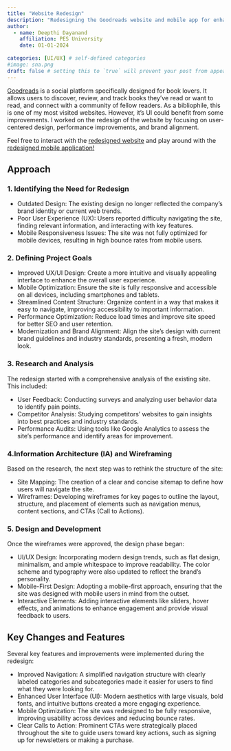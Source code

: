 ```yaml
---
title: "Website Redesign"
description: "Redesigning the Goodreads website and mobile app for enhanced user experience and functionality."
author:
  - name: Deepthi Dayanand
    affiliation: PES University
    date: 01-01-2024
    
categories: [UI/UX] # self-defined categories
#image: sna.png
draft: false # setting this to `true` will prevent your post from appearing on your listing page until you're ready!
---
```


<!-- <div style="text-align: justify">  -->
[Goodreads](https://www.goodreads.com/) is a social platform specifically designed for book lovers. It allows users to discover, review, and track books they've read or want to read, and connect with a community of fellow readers. As a bibliophile, this is one of my most visited websites. However, it's UI could benefit from some improvements. I worked on the redesign of the website by focusing on user-centered design, performance improvements, and brand alignment.

Feel free to interact with the [redesigned website](https://www.figma.com/proto/fRWUSNFlP1l9E0q8b90p9x/Goodreads-Website-Redesign?node-id=103-9&node-type=canvas&t=X7DEHOEhKbnkIMhv-1&scaling=scale-down&content-scaling=fixed&page-id=0%3A1&starting-point-node-id=103%3A9) and play around with the [redesigned mobile application!](https://www.figma.com/proto/aEsv5CvpxiBKaRmWyNUri6/Goodreads-App-Redesign?node-id=11-25&node-type=canvas&t=MVZBkujOFn4u7Qei-1&scaling=scale-down&content-scaling=fixed&page-id=0%3A1&starting-point-node-id=11%3A39)

## Approach

### 1. Identifying the Need for Redesign

- Outdated Design: The existing design no longer reflected the company’s brand identity or current web trends.
- Poor User Experience (UX): Users reported difficulty navigating the site, finding relevant information, and interacting with key features.
- Mobile Responsiveness Issues: The site was not fully optimized for mobile devices, resulting in high bounce rates from mobile users.

### 2. Defining Project Goals
- Improved UX/UI Design: Create a more intuitive and visually appealing interface to enhance the overall user experience.
- Mobile Optimization: Ensure the site is fully responsive and accessible on all devices, including smartphones and tablets.
- Streamlined Content Structure: Organize content in a way that makes it easy to navigate, improving accessibility to important information.
- Performance Optimization: Reduce load times and improve site speed for better SEO and user retention.
- Modernization and Brand Alignment: Align the site’s design with current brand guidelines and industry standards, presenting a fresh, modern look.

### 3. Research and Analysis

The redesign started with a comprehensive analysis of the existing site. This included:

- User Feedback: Conducting surveys and analyzing user behavior data to identify pain points.
- Competitor Analysis: Studying competitors' websites to gain insights into best practices and industry standards.
- Performance Audits: Using tools like Google Analytics to assess the site’s performance and identify areas for improvement.

### 4.Information Architecture (IA) and Wireframing

Based on the research, the next step was to rethink the structure of the site:

- Site Mapping: The creation of a clear and concise sitemap to define how users will navigate the site.
- Wireframes: Developing wireframes for key pages to outline the layout, structure, and placement of elements such as navigation menus, content sections, and CTAs (Call to Actions).

### 5. Design and Development

Once the wireframes were approved, the design phase began:

- UI/UX Design: Incorporating modern design trends, such as flat design, minimalism, and ample whitespace to improve readability. The color scheme and typography were also updated to reflect the brand’s personality.
- Mobile-First Design: Adopting a mobile-first approach, ensuring that the site was designed with mobile users in mind from the outset.
- Interactive Elements: Adding interactive elements like sliders, hover effects, and animations to enhance engagement and provide visual feedback to users.

## Key Changes and Features

Several key features and improvements were implemented during the redesign:

- Improved Navigation: A simplified navigation structure with clearly labeled categories and subcategories made it easier for users to find what they were looking for.
- Enhanced User Interface (UI): Modern aesthetics with large visuals, bold fonts, and intuitive buttons created a more engaging experience.
- Mobile Optimization: The site was redesigned to be fully responsive, improving usability across devices and reducing bounce rates.
- Clear Calls to Action: Prominent CTAs were strategically placed throughout the site to guide users toward key actions, such as signing up for newsletters or making a purchase.

<!-- </div>  -->